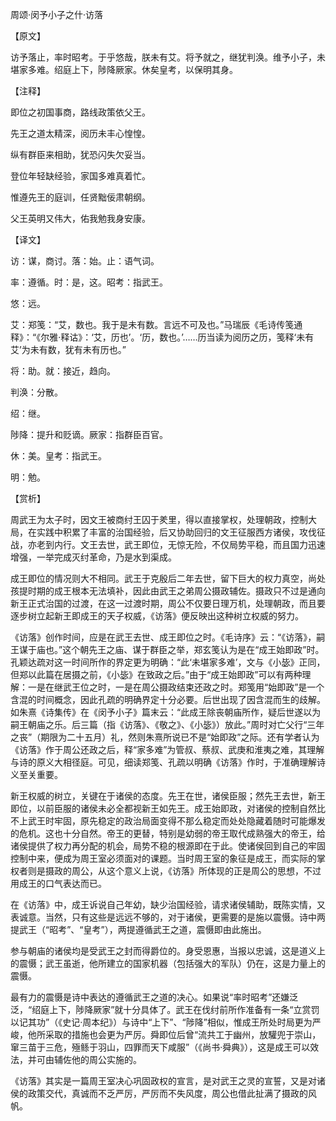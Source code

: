 

周颂·闵予小子之什·访落

【原文】

访予落止，率时昭考。于乎悠哉，朕未有艾。将予就之，继犹判涣。维予小子，未堪家多难。绍庭上下，陟降厥家。休矣皇考，以保明其身。

【注释】

即位之初国事商，路线政策依父王。

先王之道太精深，阅历未丰心惶惶。

纵有群臣来相助，犹恐闪失欠妥当。

登位年轻缺经验，家国多难真着忙。

惟遵先王的庭训，任贤黜佞肃朝纲。

父王英明又伟大，佑我勉我身安康。

【译文】

访：谋，商讨。落：始。止：语气词。

率：遵循。时：是，这。昭考：指武王。

悠：远。

艾：郑笺：“艾，数也。我于是未有数。言远不可及也。”马瑞辰《毛诗传笺通释》：“《尔雅·释诂》：‘艾，历也’。‘历，数也。’……历当读为阅历之历，笺释‘未有艾’为未有数，犹有未有历也。”

将：助。就：接近，趋向。

判涣：分散。

绍：继。

陟降：提升和贬谪。厥家：指群臣百官。

休：美。皇考：指武王。

明：勉。

【赏析】

周武王为太子时，因文王被商纣王囚于羑里，得以直接掌权，处理朝政，控制大局，在实践中积累了丰富的治国经验，后又协助回归的文王征服西方诸侯，攻伐征战，亦老到内行。文王去世，武王即位，无惊无险，不仅局势平稳，而且国力迅速增强，一举完成灭纣革命，乃是水到渠成。

成王即位的情况则大不相同。武王于克殷后二年去世，留下巨大的权力真空，尚处孩提时期的成王根本无法填补，因此由武王之弟周公摄政辅佐。摄政只不过是通向新王正式治国的过渡，在这一过渡时期，周公不仅要日理万机，处理朝政，而且要逐步树立起新王即成王的天子权威，《访落》便反映出这种树立权威的努力。

《访落》创作时间，应是在武王去世、成王即位之时。《毛诗序》云：“《访落》，嗣王谋于庙也。”这个朝先王之庙、谋于群臣之举，郑玄笺认为是在“成王始即政”时。孔颖达疏对这一时间所作的界定更为明确：“此‘未堪家多难’，文与《小毖》正同，但郑以此篇在居摄之前，《小毖》在致政之后。”由于“成王始即政”可以有两种理解：一是在继武王位之时，一是在周公摄政结束还政之时。郑笺用“始即政”是一个含混的时间概念，因此孔疏的明确界定十分必要。后世出现了因含混而生的歧解。如朱熹《诗集传》在《闵予小子》篇末云：“此成王除丧朝庙所作，疑后世遂以为嗣王朝庙之乐。后三篇（指《访落》、《敬之》、《小毖》）放此。”周时对亡父行“三年之丧”（期限为二十五月）礼，然则朱熹所说已不是“始即政”之际。还有学者认为《访落》作于周公还政之后，释“家多难”为管叔、蔡叔、武庚和淮夷之难，其理解与诗的原义大相径庭。可见，细读郑笺、孔疏以明确《访落》作时，于准确理解诗义至关重要。

新王权威的树立，关键在于诸侯的态度。先王在世，诸侯臣服；然先王去世，新王即位，以前臣服的诸侯未必全都视新王如先王。成王始即政，对诸侯的控制自然比不上武王时牢固，原先稳定的政治局面变得不那么稳定而处处隐藏着随时可能爆发的危机。这也十分自然。帝王的更替，特别是幼弱的帝王取代成熟强大的帝王，给诸侯提供了权力再分配的机会，局势不稳的根源即在于此。使诸侯回到自己的牢固控制中来，便成为周王室必须面对的课题。当时周王室的象征是成王，而实际的掌权者则是摄政的周公，从这个意义上说，《访落》所体现的正是周公的思想，不过用成王的口气表达而已。

在《访落》中，成王诉说自己年幼，缺少治国经验，请求诸侯辅助，既陈实情，又表诚意。当然，只有这些是远远不够的，对于诸侯，更需要的是施以震慑。诗中两提武王（“昭考”、“皇考”），两提遵循武王之道，震慑即由此施出。

参与朝庙的诸侯均是受武王之封而得爵位的。身受恩惠，当报以忠诚，这是道义上的震慑；武王虽逝，他所建立的国家机器（包括强大的军队）仍在，这是力量上的震慑。

最有力的震慑是诗中表达的遵循武王之道的决心。如果说“率时昭考”还嫌泛泛，“绍庭上下，陟降厥家”就十分具体了。武王在伐纣前所作准备有一条“立赏罚以记其功”（《史记·周本纪》）与诗中“上下”、“陟降”相似，惟成王所处时局更为严峻，他所采取的措施也会更为严厉。舜即位后曾“流共工于幽州，放驩兜于崇山，窜三苗于三危，殛鲧于羽山，四罪而天下咸服”（《尚书·舜典》），这是成王可以效法，并可由辅佐他的周公实施的。

《访落》其实是一篇周王室决心巩固政权的宣言，是对武王之灵的宣誓，又是对诸侯的政策交代，真诚而不乏严厉，严厉而不失风度，周公也借此扯满了摄政的风帆。


